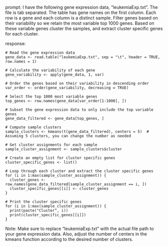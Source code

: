 prompt:
I have the following gene expression data, "leukemiaExp.txt". The file is tab separated. The table has gene names on the first column. Each row is a gene and each column is a distinct sample. Filter genes based on their variability so we retain the most variable top 1000 genes. Based on these variable genes cluster the samples, and extract cluster specific genes for each cluster.

response:
```
# Read the gene expression data
gene_data <- read.table("leukemiaExp.txt", sep = "\t", header = TRUE, row.names = 1)

# Calculate the variability of each gene
gene_variability <- apply(gene_data, 1, var)

# Order the genes based on their variability in descending order
var_order <- order(gene_variability, decreasing = TRUE)

# Select the top 1000 most variable genes
top_genes <- row.names(gene_data[var_order[1:1000], ])

# Subset the gene expression data to only include the top variable genes
gene_data_filtered <- gene_data[top_genes, ]

# Compute sample clusters
sample_clusters <- kmeans(t(gene_data_filtered), centers = 5)  # Assuming 5 clusters, you can change the number as needed

# Get cluster assignments for each sample
sample_cluster_assignment <- sample_clusters$cluster

# Create an empty list for cluster specific genes
cluster_specific_genes <- list()

# Loop through each cluster and extract the cluster specific genes
for (i in 1:max(sample_cluster_assignment)) {
  cluster_genes <- row.names(gene_data_filtered[sample_cluster_assignment == i, ])
  cluster_specific_genes[[i]] <- cluster_genes
}

# Print the cluster specific genes
for (i in 1:max(sample_cluster_assignment)) {
  print(paste("Cluster", i))
  print(cluster_specific_genes[[i]])
}
```
Note: Make sure to replace "leukemiaExp.txt" with the actual file path to your gene expression data. Also, adjust the number of centers in the kmeans function according to the desired number of clusters.
